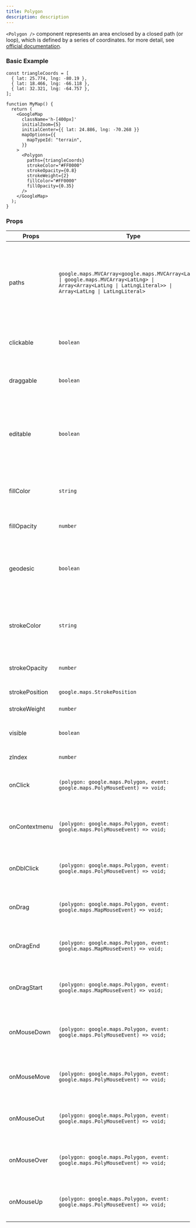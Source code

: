 ```yaml
---
title: Polygon
description: description
---
```



`<Polygon />` component represents an area enclosed by a closed path (or loop), which is defined by a series of coordinates. for more detail, see <a href='https://developers.google.com/maps/documentation/javascript/shapes#polygons' target='_blank' rel='noreferrer'>official documentation</a>.

### Basic Example

```tsx
const triangleCoords = [
  { lat: 25.774, lng: -80.19 },
  { lat: 18.466, lng: -66.118 },
  { lat: 32.321, lng: -64.757 },
];

function MyMap() {
  return (
    <GoogleMap
      className='h-[400px]'
      initialZoom={5}
      initialCenter={{ lat: 24.886, lng: -70.268 }}
      mapOptions={{
        mapTypeId: "terrain",
      }}
    >
      <Polygon
        paths={triangleCoords}
        strokeColor="#FF0000"
        strokeOpacity={0.8}
        strokeWeight={2}
        fillColor="#FF0000"
        fillOpacity={0.35}
      />
    </GoogleMap>
  );
}
```

<PolygonEx client:only='react' />

### Props

| Props | Type | Description |
| ----------- | ----------- | ----------- |
| paths | `google.maps.MVCArray<google.maps.MVCArray<LatLng>> \| google.maps.MVCArray<LatLng> \| Array<Array<LatLng \| LatLngLiteral>> \| Array<LatLng \| LatLngLiteral>` | The ordered sequence of coordinates for drawing Polygon. Paths are closed automatically; do not repeat the first vertex of the path as the last vertex. |
| clickable | `boolean` | Indicates whether this `Polygon` handles mouse events. |
| draggable | `boolean` | if flag is set to `true`, the user can drag Polygon over the map. |
| editable | `boolean` | if flag is set to `true`, the user can edit Polygon by dragging the control points shown at the vertices and on each segment. |
| fillColor | `string` | The fill color. All CSS3 colors are supported except for extended named colors. |
| fillOpacity | `number` | The fill opacity between 0.0 and 1.0 |
| geodesic | `boolean` | if flag is set to `true`, edges of the polygon are interpreted as geodesic and will follow the curvature of the Earth. |
| strokeColor | `string` | The stroke color. All CSS3 colors are supported except for extended named colors. |
| strokeOpacity | `number` | The stroke opacity between 0.0 and 1.0. |
| strokePosition | `google.maps.StrokePosition` | The stroke position. |
| strokeWeight | `number` | The stroke width in pixels. |
| visible | `boolean` | Whether this polygon is visible on the map. |
| zIndex | `number` | zIndex for Polygon |
| onClick | `(polygon: google.maps.Polygon, event: google.maps.PolyMouseEvent) => void;` | callback for `click` event. Please refer to the <a href='https://developers.google.com/maps/documentation/javascript/reference/polygon#Polygon-Events' target='_blank' rel='noreferrer'>official documentation</a>. |
| onContextmenu | `(polygon: google.maps.Polygon, event: google.maps.PolyMouseEvent) => void;` | callback for `contextmenu` event. Please refer to the <a href='https://developers.google.com/maps/documentation/javascript/reference/polygon#Polygon-Events' target='_blank' rel='noreferrer'>official documentation</a>. |
| onDblClick | `(polygon: google.maps.Polygon, event: google.maps.PolyMouseEvent) => void;` | callback for `dblclick` event. Please refer to the <a href='https://developers.google.com/maps/documentation/javascript/reference/polygon#Polygon-Events' target='_blank' rel='noreferrer'>official documentation</a>. |
| onDrag | `(polygon: google.maps.Polygon, event: google.maps.MapMouseEvent) => void;` | callback for `drag` event. Please refer to the <a href='https://developers.google.com/maps/documentation/javascript/reference/polygon#Polygon-Events' target='_blank' rel='noreferrer'>official documentation</a>. |
| onDragEnd | `(polygon: google.maps.Polygon, event: google.maps.MapMouseEvent) => void;` | callback for `dragend` event. Please refer to the <a href='https://developers.google.com/maps/documentation/javascript/reference/polygon#Polygon-Events' target='_blank' rel='noreferrer'>official documentation</a>. |
| onDragStart | `(polygon: google.maps.Polygon, event: google.maps.MapMouseEvent) => void;` | callback for `dragstart` event. Please refer to the <a href='https://developers.google.com/maps/documentation/javascript/reference/polygon#Polygon-Events' target='_blank' rel='noreferrer'>official documentation</a>. |
| onMouseDown | `(polygon: google.maps.Polygon, event: google.maps.PolyMouseEvent) => void;` | callback for `mousedown` event. Please refer to the <a href='https://developers.google.com/maps/documentation/javascript/reference/polygon#Polygon-Events' target='_blank' rel='noreferrer'>official documentation</a>. |
| onMouseMove | `(polygon: google.maps.Polygon, event: google.maps.PolyMouseEvent) => void;` | callback for `mousemove` event. Please refer to the <a href='https://developers.google.com/maps/documentation/javascript/reference/polygon#Polygon-Events' target='_blank' rel='noreferrer'>official documentation</a>. |
| onMouseOut | `(polygon: google.maps.Polygon, event: google.maps.PolyMouseEvent) => void;` | callback for `mouseout` event. Please refer to the <a href='https://developers.google.com/maps/documentation/javascript/reference/polygon#Polygon-Events' target='_blank' rel='noreferrer'>official documentation</a>. |
| onMouseOver | `(polygon: google.maps.Polygon, event: google.maps.PolyMouseEvent) => void;` | callback for `mouseover` event. Please refer to the <a href='https://developers.google.com/maps/documentation/javascript/reference/polygon#Polygon-Events' target='_blank' rel='noreferrer'>official documentation</a>. |
| onMouseUp | `(polygon: google.maps.Polygon, event: google.maps.PolyMouseEvent) => void;` | callback for `mouseup` event. Please refer to the <a href='https://developers.google.com/maps/documentation/javascript/reference/polygon#Polygon-Events' target='_blank' rel='noreferrer'>official documentation</a>. |
